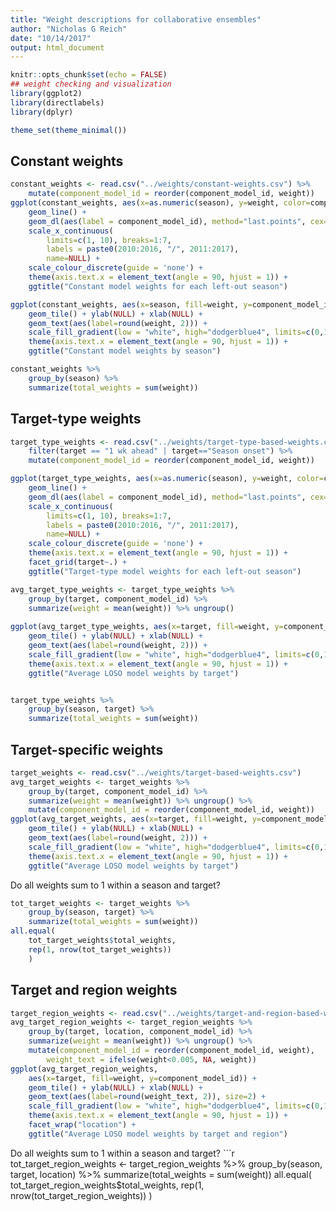 ```yaml
---
title: "Weight descriptions for collaborative ensembles"
author: "Nicholas G Reich"
date: "10/14/2017"
output: html_document
---
```


```r
knitr::opts_chunk$set(echo = FALSE)
## weight checking and visualization
library(ggplot2)
library(directlabels)
library(dplyr)

theme_set(theme_minimal())
```

## Constant weights

```r
constant_weights <- read.csv("../weights/constant-weights.csv") %>%
    mutate(component_model_id = reorder(component_model_id, weight))
ggplot(constant_weights, aes(x=as.numeric(season), y=weight, color=component_model_id)) + 
    geom_line() + 
    geom_dl(aes(label = component_model_id), method="last.points", cex=.8) +
    scale_x_continuous(
        limits=c(1, 10), breaks=1:7,
        labels = paste0(2010:2016, "/", 2011:2017),
        name=NULL) + 
    scale_colour_discrete(guide = 'none') +
    theme(axis.text.x = element_text(angle = 90, hjust = 1)) +
    ggtitle("Constant model weights for each left-out season")

ggplot(constant_weights, aes(x=season, fill=weight, y=component_model_id)) + 
    geom_tile() + ylab(NULL) + xlab(NULL) +
    geom_text(aes(label=round(weight, 2))) +
    scale_fill_gradient(low = "white", high="dodgerblue4", limits=c(0,1)) +
    theme(axis.text.x = element_text(angle = 90, hjust = 1)) +
    ggtitle("Constant model weights by season")
```

```r
constant_weights %>%
    group_by(season) %>%
    summarize(total_weights = sum(weight))
```

## Target-type weights

```r
target_type_weights <- read.csv("../weights/target-type-based-weights.csv") %>%
    filter(target == "1 wk ahead" | target=="Season onset") %>%
    mutate(component_model_id = reorder(component_model_id, weight))

ggplot(target_type_weights, aes(x=as.numeric(season), y=weight, color=component_model_id)) + 
    geom_line() + 
    geom_dl(aes(label = component_model_id), method="last.points", cex=.8) +
    scale_x_continuous(
        limits=c(1, 10), breaks=1:7,
        labels = paste0(2010:2016, "/", 2011:2017),
        name=NULL) + 
    scale_colour_discrete(guide = 'none') +
    theme(axis.text.x = element_text(angle = 90, hjust = 1)) +
    facet_grid(target~.) +
    ggtitle("Target-type model weights for each left-out season")

avg_target_type_weights <- target_type_weights %>% 
    group_by(target, component_model_id) %>% 
    summarize(weight = mean(weight)) %>% ungroup()
    
ggplot(avg_target_type_weights, aes(x=target, fill=weight, y=component_model_id)) + 
    geom_tile() + ylab(NULL) + xlab(NULL) +
    geom_text(aes(label=round(weight, 2))) +
    scale_fill_gradient(low = "white", high="dodgerblue4", limits=c(0,1)) +
    theme(axis.text.x = element_text(angle = 90, hjust = 1)) +
    ggtitle("Average LOSO model weights by target")


target_type_weights %>%
    group_by(season, target) %>%
    summarize(total_weights = sum(weight))
```

## Target-specific weights

```r
target_weights <- read.csv("../weights/target-based-weights.csv")
avg_target_weights <- target_weights %>% 
    group_by(target, component_model_id) %>% 
    summarize(weight = mean(weight)) %>% ungroup() %>%
    mutate(component_model_id = reorder(component_model_id, weight))
ggplot(avg_target_weights, aes(x=target, fill=weight, y=component_model_id)) + 
    geom_tile() + ylab(NULL) + xlab(NULL) +
    geom_text(aes(label=round(weight, 2))) +
    scale_fill_gradient(low = "white", high="dodgerblue4", limits=c(0,1)) +
    theme(axis.text.x = element_text(angle = 90, hjust = 1)) +
    ggtitle("Average LOSO model weights by target")
```


Do all weights sum to 1 within a season and target?
```r
tot_target_weights <- target_weights %>%
    group_by(season, target) %>%
    summarize(total_weights = sum(weight)) 
all.equal(
    tot_target_weights$total_weights, 
    rep(1, nrow(tot_target_weights))
    )
```



## Target and region weights

```r
target_region_weights <- read.csv("../weights/target-and-region-based-weights.csv")
avg_target_region_weights <- target_region_weights %>% 
    group_by(target, location, component_model_id) %>% 
    summarize(weight = mean(weight)) %>% ungroup() %>%
    mutate(component_model_id = reorder(component_model_id, weight),
        weight_text = ifelse(weight<0.005, NA, weight))
ggplot(avg_target_region_weights, 
    aes(x=target, fill=weight, y=component_model_id)) + 
    geom_tile() + ylab(NULL) + xlab(NULL) +
    geom_text(aes(label=round(weight_text, 2)), size=2) +
    scale_fill_gradient(low = "white", high="dodgerblue4", limits=c(0,1)) +
    theme(axis.text.x = element_text(angle = 90, hjust = 1)) +
    facet_wrap("location") + 
    ggtitle("Average LOSO model weights by target and region")
```

Do all weights sum to 1 within a season and target?
```r
tot_target_region_weights <- target_region_weights %>%
    group_by(season, target, location) %>%
    summarize(total_weights = sum(weight))
all.equal(
    tot_target_region_weights$total_weights, 
    rep(1, nrow(tot_target_region_weights))
    )
